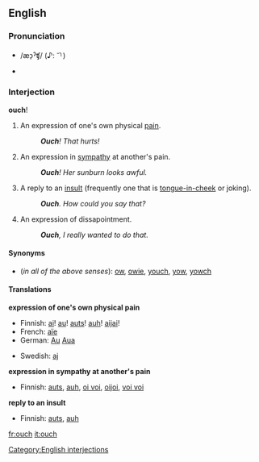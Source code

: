 ==English==
===Pronunciation===
*{{IPA}}/æɔ̹ˀʧ/ (♪: <sup>-╮</sup>)
*{{audio|en-us-inlandnorth-ouch.ogg|Audio (US-Inland North)}}

===Interjection===
'''ouch'''!
#An expression of one's own physical [[pain]].
#:'''''Ouch'''!  That hurts!''
#An expression in [[sympathy]] at another's pain.
#:'''''Ouch'''!  Her sunburn looks awful.''
#A reply to an [[insult]] (frequently one that is [[tongue-in-cheek]] or joking).
#: '''''Ouch'''.  How could you say that?''
#An expression of dissapointment.
#: '''''Ouch''', I really wanted to do that.''

====Synonyms====
*(''in all of the above senses''): [[ow]], [[owie]], [[youch]], [[yow]], [[yowch]]

====Translations====

'''expression of one's own physical pain'''
{{top}}

*Finnish: [[ai]]! [[au]]! [[auts]]! [[auh]]! [[aijai]]!
*French: [[aïe]]
*German: [[Au]] [[Aua]]
{{mid}}

*Swedish: [[aj]]
{{bottom}}

'''expression in sympathy at another's pain'''
{{top}}

*Finnish: [[auts]], [[auh]], [[oi voi]], [[oijoi]], [[voi voi]]
{{mid}}

{{bottom}}

'''reply to an insult'''
{{top}}

*Finnish: [[auts]], [[auh]]
{{mid}}

{{bottom}}

[[Category:English interjections]]

[[fr:ouch]]
[[it:ouch]]